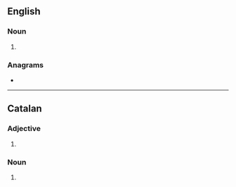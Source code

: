 {{also|Puritans}}
==English==

===Noun===
{{head|en|noun plural form}}

# {{plural of|puritan|lang=en}}

===Anagrams===
* {{anagrams|en|tanpuris|uptrains}}

----

==Catalan==

===Adjective===
{{head|ca|adjective form}}

# {{masculine plural of|purità|lang=ca}}

===Noun===
{{head|ca|noun form}}

# {{plural of|purità|lang=ca}}